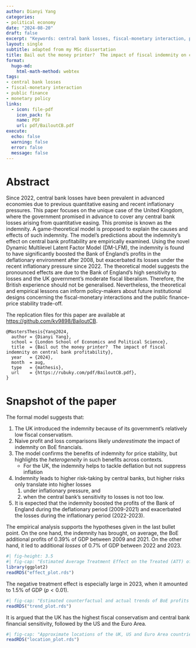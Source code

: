 ```yaml
---
author: Dianyi Yang
categories:
- political economy
date: "2024-08-20"
draft: false
excerpt: "Keywords: central bank losses, fiscal-monetary interaction, public finance"
layout: single
subtitle: adapted from my MSc dissertation
title: Bail out the money printer?  The impact of fiscal indemnity on central bank profitability
format: 
  hugo-md:
    html-math-method: webtex
tags: 
- central bank losses
- fiscal-monetary interaction 
- public finance
- monetary policy
links:
  - icon: file-pdf
    icon_pack: fa
    name: PDF
    url: pdf/BailoutCB.pdf
execute:
  echo: false
  warning: false
  error: false
  message: false
---
```


# Abstract

Since 2022, central bank losses have been prevalent in advanced economies due to previous quantitative easing and recent inflationary pressures. This paper focuses on the unique case of the United Kingdom, where the government promised in advance to cover any central bank losses arising from quantitative easing. This promise is known as the indemnity. A game-theoretical model is proposed to explain the causes and effects of such indemnity. The model's predictions about the indemnity's effect on central bank profitability are empirically examined. Using the novel Dynamic Multilevel Latent Factor Model (DM-LFM), the indemnity is found to have significantly boosted the Bank of England's profits in the deflationary environment after 2008, but exacerbated its losses under the recent inflationary pressure since 2022. The theoretical model suggests the pronounced effects are due to the Bank of England's high sensitivity to losses and the UK government's moderate fiscal liberalism. Therefore, the British experience should not be generalised. Nevertheless, the theoretical and empirical lessons can inform policy-makers about future institutional designs concerning the fiscal-monetary interactions and the public finance-price stability trade-off.

The replication files for this paper are available at <https://github.com/kv9898/BailoutCB>.

```{}
@MastersThesis{Yang2024,
  author = {Dianyi Yang},
  school = {London School of Economics and Political Science},
  title  = {Bail out the money printer?  The impact of fiscal indemnity on central bank profitability},
  year   = {2024},
  month  = aug,
  type   = {mathesis},
  url    = {https://rubuky.com/pdf/BailoutCB.pdf},
}
```

# Snapshot of the paper

The formal model suggests that:

1.  The UK introduced the indemnity because of its government's relatively low fiscal conservatism.
2.  Naive profit and loss comparisons likely *underestimate* the impact of indemnity on BoE financials.
3.  The model confirms the benefits of indemnity for price stability, but highlights the *heterogeneity* in such benefits across contexts.
     -   For the UK, the indemnity helps to tackle deflation but not suppress inflation
4.  Indemnity leads to higher risk-taking by central banks, but higher risks only translate into higher losses
    1.  under inflationary pressure, and
    2.  when the central bank's sensitivity to losses is not too low.
5.  It is expected that the indemnity boosted the profits of the Bank of England during the deflationary period (2009-2021) and exacerbated the losses during the inflationary period (2022-2023).

The empirical analysis supports the hypotheses given in the last bullet point. On the one hand, the indemnity has brought, on average, the BoE additional profits of 0.39% of GDP between 2009 and 2021. On the other hand, it led to additional *losses* of 0.7% of GDP between 2022 and 2023.
```r
#| fig-height: 3.5
#| fig-cap: "Estimated Average Treatment Effect on the Treated (ATT) of indemnity on BoE profits (% of UK GDP)"
library(ggplot2)
readRDS("effect_plot.rds")
```

The negative treatment effect is especially large in 2023, when it amounted to 1.5% of GDP ($p<0.01$).
```r
#| fig-cap: "Estimated counterfactual and actual trends of BoE profits as % of UK GDP"
readRDS("trend_plot.rds")
```

It is argued that the UK has the highest fiscal conservatism and central bank financial sensitivity, followed by the US and the Euro Area. 
```r
#| fig-cap: "Approximate locations of the UK, US and Euro Area countries"
readRDS("location_plot.rds")
```